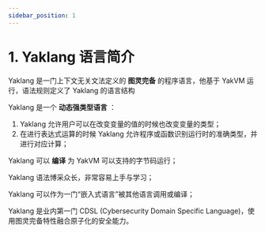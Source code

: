 ```yaml
---
sidebar_position: 1
---
```


# 1. Yaklang 语言简介

Yaklang 是一门上下文无关文法定义的 **图灵完备** 的程序语言，他基于 YakVM 运行，语法规则定义了 Yaklang 的语言结构

Yaklang 是一个 **动态强类型语言** ：
1. Yaklang 允许用户可以在改变变量的值的时候也改变变量的类型；
2. 在进行表达式运算的时候 Yaklang 允许程序或函数识别运行时的准确类型，并进行对应计算；

Yaklang 可以 **编译** 为 YakVM 可以支持的字节码运行；

Yaklang 语法博采众长，非常容易上手与学习；

Yaklang 可以作为一门“嵌入式语言”被其他语言调用或编译；

Yaklang 是业内第一门 CDSL (Cybersecurity Domain Specific Language)，使用图灵完备特性融合原子化的安全能力。